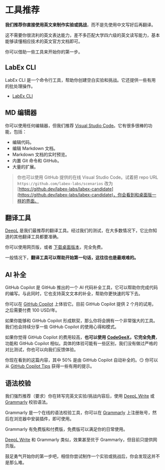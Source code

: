 # 工具推荐

**我们推荐你直接使用英文来制作实验或挑战**，而不是先使用中文写好后再翻译。

这不需要你很流利的英文表达能力，差不多匹配大学四六级的英文读写能力，基本能够读懂相应技术的英文官方文档即可。

你可以借助一些工具来开始你的第一步。

## LabEx CLI

LabEx CLI 是一个命令行工具，帮助你创建空白实验和挑战。它还提供一些有用的批处理操作。

- [LabEx CLI](https://github.com/labex-labs/labex-cli)

## MD 编辑器

你可以使用任何编辑器，但我们推荐 [Visual Studio Code](https://code.visualstudio.com/)。它有很多很棒的功能，包括：

- 编辑代码。
- 编辑 Markdown 文档。
- Markdown 文档的实时预览。
- 内置 Git 命令和 GitHub。
- 大量的扩展。

> 你也可以使用 GitHub 提供的在线 Visual Studio Code。试着把 repo URL `https://github.com/labex-labs/scenarios` 改为 [https://github.dev/labex-labs/labex-candidate](https://github.dev/labex-labs/labex-candidate)，你会看到和桌面版一样的界面。

## 翻译工具

[DeepL](https://www.deepl.com/translator) 是我们最推荐的翻译工具。经过我们的测试，在大多数情况下，它比你知道的其他翻译工具都要准确。

你可以使用网页版，或者 [下载桌面版本](https://www.deepl.com/zh/app/)，完全免费。

一般情况下，**翻译工具可以帮助开始第一句话，这往往也是最艰难的。**

## AI 补全

GitHub Copilot 是 GitHub 推出的一个 AI 代码补全工具，它可以帮助你完成代码的编写。与此同时，它也支持英文文本的补全，帮助你更快速的写下去。

你可以在 [GitHub Copilot](https://copilot.github.com/) 上体验它。目前 GitHub Copilot 提供 2 个月的试用，之后需要付费 100 USD/年。

如果你能够和 GitHub Copilot 形成默契，那么你将会拥有一个非常强大的工具。我们也会持续分享一些 GitHub Copilot 的使用心得和模式。

如果你觉得 GitHub Copilot 的费用较高，**也可以使用** [**CodeGeeX**](https://marketplace.visualstudio.com/items?itemName=aminer.codegeex)**，它完全免费**，功能和 GitHub Copilot 相似。具体的体验可能有一些区别，我们没有做过严格的对比测试，你也可以向我们反馈体验。

你现在看到的这篇内容，其中 50% 是由 GitHub Copilot 自动补全的。😏 你可以从 [GitHub Copilot Tips](/aigc/github-copilot-tips) 获得一些有用的提示。


## 语法校验

我们强烈推荐（要求）你在转写完英文实验/挑战内容后，使用 [DeepL Write](https://www.deepl.com/write) 或 [Grammarly](https://www.grammarly.com/) 校验语法。

Grammarly 是一个在线的语法校验工具，你可以在 [Grammarly](https://www.grammarly.com/) 上注册账号，然后在浏览器中安装插件，即可使用。

Grammarly 有免费版和付费版，免费版可以满足你的日常使用。

[DeepL Write](https://www.deepl.com/write) 和 Grammarly 类似，效果甚至优于 Grammarly，但目前只提供网页版。

鼓足勇气开始你的第一步吧，相信你尝试制作一个实验或挑战后，你会发现这并不是那么难。

